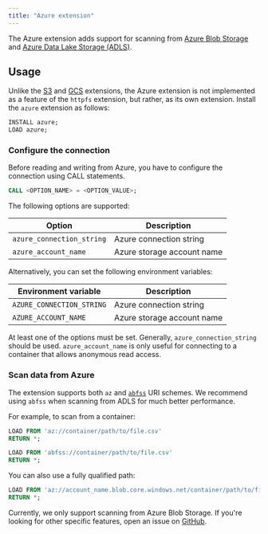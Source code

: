```yaml
---
title: "Azure extension"
---
```

The Azure extension adds support for scanning from [Azure Blob Storage](https://learn.microsoft.com/en-us/azure/storage/blobs/storage-blobs-overview)
and [Azure Data Lake Storage (ADLS)](https://learn.microsoft.com/en-us/azure/storage/blobs/data-lake-storage-introduction).

## Usage

Unlike the [S3](/extensions/s3) and [GCS](/extensions/gcs) extensions, the Azure extension
is not implemented as a feature of the `httpfs` extension, but rather, as its own extension.
Install the `azure` extension as follows:

```sql
INSTALL azure;
LOAD azure;
```

### Configure the connection

Before reading and writing from Azure, you have to configure the connection using CALL statements.

```sql
CALL <OPTION_NAME> = <OPTION_VALUE>;
```
The following options are supported:

| Option | Description |
|----------|----------|
| `azure_connection_string` | Azure connection string |
| `azure_account_name` | Azure storage account name |

Alternatively, you can set the following environment variables:

| Environment variable | Description |
|----------|----------|
| `AZURE_CONNECTION_STRING` | Azure connection string |
| `AZURE_ACCOUNT_NAME` | Azure storage account name |

At least one of the options must be set. Generally, `azure_connection_string` should be used.
`azure_account_name` is only useful for connecting to a container that allows anonymous read access.

### Scan data from Azure

The extension supports both `az` and [`abfss`](https://learn.microsoft.com/en-us/azure/storage/blobs/data-lake-storage-introduction-abfs-uri) URI schemes. We recommend using `abfss` when scanning
from ADLS for much better performance.

For example, to scan from a container:
```sql
LOAD FROM 'az://container/path/to/file.csv'
RETURN *;
```
```sql
LOAD FROM 'abfss://container/path/to/file.csv'
RETURN *;
```
You can also use a fully qualified path:
```sql
LOAD FROM 'az://account_name.blob.core.windows.net/container/path/to/file.csv'
RETURN *;
```

Currently, we only support scanning from Azure Blob Storage. If you're looking for other specific features,
open an issue on [GitHub](https://github.com/kuzudb/kuzu/issues).
